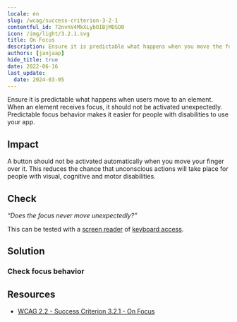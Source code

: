 ```yaml
---
locale: en
slug: /wcag/success-criterion-3-2-1
contentful_id: 72nvnV4MkXLybOIBjMDSO0
icon: /img/light/3.2.1.svg
title: On Focus
description: Ensure it is predictable what happens when you move the focus.
authors: [janjaap]
hide_title: true
date: 2022-06-16
last_update:
  date: 2024-03-05
---
```


<Hero
  title="On Focus"
  image="/img/light/3.2.1.svg"
  alt="WCAG 3.2.1 - Logo"
  prefix="Success Criterion 3.2.1"
  suffix="Level A"
/>

Ensure it is predictable what happens when users move to an element. When an element receives focus, it should not be activated unexpectedly. Predictable focus behavior makes it easier for people with disabilities to use your app.

## Impact

A button should not be activated automatically when you move your finger over it. This reduces the chance that unconscious actions will take place for people with visual, cognitive and motor disabilities.

## Check

*“Does the focus never move unexpectedly?”*

This can be tested with a [screen reader](/en/stats/screen-reader) of [keyboard access](/en/stats/keyboard-access).

## Solution

### Check focus behavior

<CodeSample id="element-focus" locale="en"/>

## Resources

- [WCAG 2.2 - Success Criterion 3.2.1 - On Focus](https://www.w3.org/TR/WCAG22/#on-focus)
